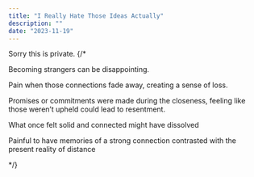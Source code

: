 ```yaml
---
title: "I Really Hate Those Ideas Actually"
description: ""
date: "2023-11-19"
---
```


Sorry this is private.
{/*

Becoming strangers can be disappointing.

Pain when those connections fade away, creating a sense of loss.

Promises or commitments were made during the closeness, feeling like those weren’t upheld could lead to resentment.

What once felt solid and connected might have dissolved 

Painful to have memories of a strong connection contrasted with the present reality of distance

*/}
